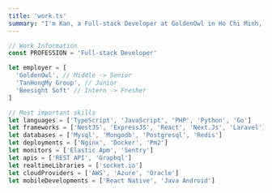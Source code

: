 ```yaml
---
title: 'work.ts'
summary: "I'm Kan, a Full-stack Developer at GoldenOwl in Ho Chi Minh, Viet Nam. I specialize in JavaScript and TypeScript, and I have experience with frameworks and libraries like NestJS, ExpressJS, React, Next. Join me in exploring the world of web development!"
---
```


```ts
// Work Information
const PROFESSION = 'Full-stack Developer'

let employer = [
  'GoldenOwl', // Middle -> Senior
  'TanHongMy Group', // Junior
  'Beesight Soft' // Intern -> Fresher
]

// Most important skills
let languages = ['TypeScript', 'JavaScript', 'PHP', 'Python', 'Go']
let frameworks = ['NestJS', 'ExpressJS', 'React', 'Next.Js', 'Laravel']
let databases = ['Mysql', 'Mongodb', 'Postgresql', 'Redis']
let deployments = ['Nginx', 'Docker', 'Pm2']
let monitors = ['Elastic Apm', 'Sentry']
let apis = ['REST API', 'Graphql']
let realtimeLibraries = ['socket.io']
let cloudProviders = ['AWS', 'Azure', 'Oracle']
let mobileDevelopments = ['React Native', 'Java Android']
```
